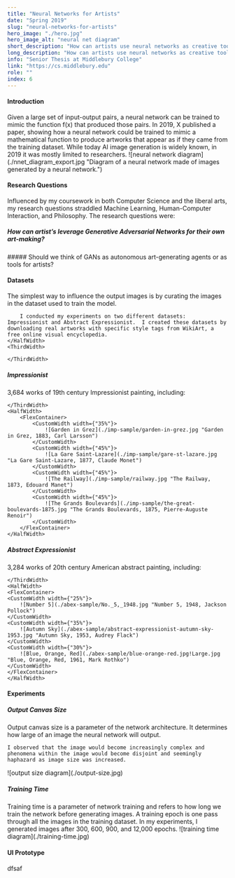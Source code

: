 ```yaml
---
title: "Neural Networks for Artists"
date: "Spring 2019"
slug: "neural-networks-for-artists"
hero_image: "./hero.jpg"
hero_image_alt: "neural net diagram"
short_description: "How can artists use neural networks as creative tools?"
long_description: "How can artists use neural networks as creative tools? I analyzed the uses of this technology and how artists could change configuration and hyper-parameters to achieve desired results. Finally, I suggested a graphical user interface to make the technology more accessible to artists."
info: "Senior Thesis at Middlebury College"
link: "https://cs.middlebury.edu"
role: ""
index: 6
---
```


#### Introduction

<FlexContainer>
<ThirdWidth>
Given a large set of input-output pairs, a neural network can be trained to mimic the function f(x) that produced those pairs.
In 2019, X published a paper, showing how a neural network could be trained to mimic a mathematical function to produce artworks
that appear as if they came from the training dataset. While today AI image generation is widely known, in 2019 it was mostly limited to researchers.
</ThirdWidth>
<HalfWidth>
    ![neural network diagram](./nnet_diagram_export.jpg "Diagram of a neural network made of images generated by a neural network.")
</HalfWidth>
</FlexContainer>


#### Research Questions

<HalfWidth>
    Influenced by my coursework in both Computer Science and the liberal arts, my research questions straddled Machine Learning, Human-Computer Interaction, and Philosophy. The research questions were:

</HalfWidth>

<FlexContainer>
<ThirdWidth>

##### How can artist’s leverage Generative Adversarial Networks for their own art-making?

</ThirdWidth>
<ThirdWidth>
    ##### Should we think of GANs as autonomous art-generating agents or as tools for artists?
</ThirdWidth>
</FlexContainer>

#### Datasets
<FlexContainer>
    <HalfWidth>
        The simplest way to influence the output images is by curating the images in the dataset used to train the model.

        I conducted my experiments on two different datasets: Impressionist and Abstract Expressionist.  I created these datasets by downloading real artworks with specific style tags from WikiArt, a free online visual encyclopedia.
    </HalfWidth>
    <ThirdWidth>

    </ThirdWidth>
</FlexContainer>

##### Impressionist
<FlexContainer>
    <ThirdWidth>
        3,684 works of 19th century Impressionist painting, including:

    </ThirdWidth>
    <HalfWidth>
        <FlexContainer>
            <CustomWidth width={"35%"}>
                ![Garden in Grez](./imp-sample/garden-in-grez.jpg "Garden in Grez, 1883, Carl Larsson")
            </CustomWidth>
            <CustomWidth width={"45%"}>
                ![La Gare Saint-Lazare](./imp-sample/gare-st-lazare.jpg "La Gare Saint-Lazare, 1877, Claude Monet")
            </CustomWidth>
            <CustomWidth width={"45%"}>
                ![The Railway](./imp-sample/railway.jpg "The Railway, 1873, Edouard Manet")
            </CustomWidth>
            <CustomWidth width={"45%"}>
                ![The Grands Boulevards](./imp-sample/the-great-boulevards-1875.jpg "The Grands Boulevards, 1875, Pierre-Auguste Renoir")
            </CustomWidth>
        </FlexContainer>
    </HalfWidth>

</FlexContainer>



##### Abstract Expressionist
<FlexContainer>
    <ThirdWidth>
        3,284 works of 20th century American abstract painting, including:

    </ThirdWidth>
    <HalfWidth>
    <FlexContainer>
    <CustomWidth width={"25%"}>
        ![Number 5](./abex-sample/No._5,_1948.jpg "Number 5, 1948, Jackson Pollock")
    </CustomWidth>
    <CustomWidth width={"35%"}>
        ![Autumn Sky](./abex-sample/abstract-expressionist-autumn-sky-1953.jpg "Autumn Sky, 1953, Audrey Flack")
    </CustomWidth>
    <CustomWidth width={"30%"}>
        ![Blue, Orange, Red](./abex-sample/blue-orange-red.jpg!Large.jpg "Blue, Orange, Red, 1961, Mark Rothko")
    </CustomWidth>
    </FlexContainer>
    </HalfWidth>
</FlexContainer>


#### Experiments



##### Output Canvas Size
<FlexContainer>
<ThirdWidth>
    Output canvas size is a parameter of the network architecture.
    It determines how large of an image the neural network will output.

    I observed that the image would become increasingly complex and phenomena within the image would become disjoint and seemingly haphazard as image size was increased.
</ThirdWidth>
<HalfWidth>
    ![output size diagram](./output-size.jpg)
</HalfWidth>
</FlexContainer>

##### Training Time
<FlexContainer>
    <ThirdWidth>
        Training time is a parameter of network training and refers to how long we train the network before generating images.
        A training epoch is one pass through all the images in the training dataset.
        In my experiments, I generated images after 300, 600, 900, and 12,000 epochs.
    </ThirdWidth>
    <HalfWidth>
        ![training time diagram](./training-time.jpg)
    </HalfWidth>
</FlexContainer>




#### UI Prototype
dfsaf